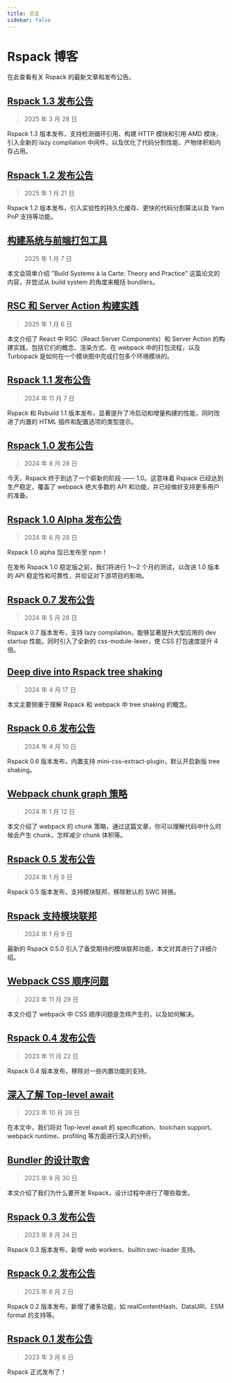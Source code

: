 ```yaml
---
title: 总览
sidebar: false
---
```


# Rspack 博客

在此查看有关 Rspack 的最新文章和发布公告。

## [Rspack 1.3 发布公告](/blog/announcing-1-3)

> 2025 年 3 月 28 日

Rspack 1.3 版本发布，支持检测循环引用、构建 HTTP 模块和引用 AMD 模块，引入全新的 lazy compilation 中间件，以及优化了代码分割性能、产物体积和内存占用。

## [Rspack 1.2 发布公告](/blog/announcing-1-2)

> 2025 年 1 月 21 日

Rspack 1.2 版本发布，引入实验性的持久化缓存、更快的代码分割算法以及 Yarn PnP 支持等功能。

## [构建系统与前端打包工具](https://github.com/orgs/web-infra-dev/discussions/22)

> 2025 年 1 月 7 日

本文会简单介绍 "Build Systems à la Carte: Theory and Practice" 这篇论文的内容，并尝试从 build system 的角度来概括 bundlers。

## [RSC 和 Server Action 构建实践](https://github.com/orgs/web-infra-dev/discussions/21)

> 2025 年 1 月 6 日

本文介绍了 React 中 RSC（React Server Components）和 Server Action 的构建实践，包括它们的概念、渲染方式、在 webpack 中的打包流程，以及 Turbopack 是如何在一个模块图中完成打包多个环境模块的。

## [Rspack 1.1 发布公告](/blog/announcing-1-1)

> 2024 年 11 月 7 日

Rspack 和 Rsbuild 1.1 版本发布，显著提升了冷启动和增量构建的性能，同时改进了内置的 HTML 插件和配置选项的类型提示。

## [Rspack 1.0 发布公告](/blog/announcing-1-0)

> 2024 年 8 月 28 日

今天，Rspack 终于到达了一个崭新的阶段 —— 1.0。这意味着 Rspack 已经达到生产稳定，覆盖了 webpack 绝大多数的 API 和功能，并已经做好支持更多用户的准备。

## [Rspack 1.0 Alpha 发布公告](/blog/announcing-1-0-alpha)

> 2024 年 6 月 28 日

Rspack 1.0 alpha 现已发布至 npm！

在发布 Rspack 1.0 稳定版之前，我们将进行 1～2 个月的测试，以改进 1.0 版本的 API 稳定性和可靠性，并验证对下游项目的影响。

## [Rspack 0.7 发布公告](/blog/announcing-0-7)

> 2024 年 5 月 28 日

Rspack 0.7 版本发布，支持 lazy compilation，能够显著提升大型应用的 dev startup 性能。同时引入了全新的 css-module-lexer，使 CSS 打包速度提升 4 倍。

## [Deep dive into Rspack tree shaking](https://github.com/orgs/web-infra-dev/discussions/17)

> 2024 年 4 月 17 日

本文主要侧重于理解 Rspack 和 webpack 中 tree shaking 的概念。

## [Rspack 0.6 发布公告](/blog/announcing-0-6)

> 2024 年 4 月 10 日

Rspack 0.6 版本发布，内置支持 mini-css-extract-plugin，默认开启新版 tree shaking。

## [Webpack chunk graph 策略](https://github.com/orgs/web-infra-dev/discussions/16)

> 2024 年 1 月 12 日

本文介绍了 webpack 的 chunk 策略，通过这篇文章，你可以理解代码中什么时候会产生 chunk，怎样减少 chunk 体积等。

## [Rspack 0.5 发布公告](/blog/announcing-0-5)

> 2024 年 1 月 9 日

Rspack 0.5 版本发布，支持模块联邦，移除默认的 SWC 转换。

## [Rspack 支持模块联邦](/blog/module-federation-added-to-rspack)

> 2024 年 1 月 9 日

最新的 Rspack 0.5.0 引入了备受期待的模块联邦功能，本文对其进行了详细介绍。

## [Webpack CSS 顺序问题](https://github.com/orgs/web-infra-dev/discussions/13)

> 2023 年 11 月 29 日

本文介绍了 webpack 中 CSS 顺序问题是怎样产生的，以及如何解决。

## [Rspack 0.4 发布公告](/blog/announcing-0-4)

> 2023 年 11 月 22 日

Rspack 0.4 版本发布，移除对一些内置功能的支持。

## [深入了解 Top-level await](https://github.com/orgs/web-infra-dev/discussions/10)

> 2023 年 10 月 26 日

在本文中，我们将对 Top-level await 的 specification、toolchain support、webpack runtime、profiling 等方面进行深入的分析。

## [Bundler 的设计取舍](https://github.com/orgs/web-infra-dev/discussions/4)

> 2023 年 8 月 30 日

本文介绍了我们为什么要开发 Rspack，设计过程中进行了哪些取舍。

## [Rspack 0.3 发布公告](/blog/announcing-0-3)

> 2023 年 8 月 24 日

Rspack 0.3 版本发布，新增 web workers、builtin:swc-loader 支持。

## [Rspack 0.2 发布公告](/blog/announcing-0-2)

> 2023 年 6 月 2 日

Rspack 0.2 版本发布，新增了诸多功能，如 realContentHash、DataURI、ESM format 的支持等。

## [Rspack 0.1 发布公告](/blog/announcing-0-1)

> 2023 年 3 月 6 日

Rspack 正式发布了！
